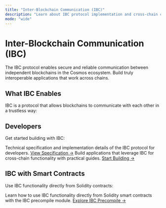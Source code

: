 ```yaml
---
title: "Inter-Blockchain Communication (IBC)"
description: "Learn about IBC protocol implementation and cross-chain communication in the Cosmos ecosystem."
mode: "wide"
---
```


# Inter-Blockchain Communication (IBC)

The IBC protocol enables secure and reliable communication between independent blockchains in the Cosmos ecosystem. Build truly interoperable applications that work across chains.

## What IBC Enables

IBC is a protocol that allows blockchains to communicate with each other in a trustless way:

## Developers

Get started building with IBC:

<CardGroup cols={2}>
  <Card title="IBC Protocol Specification" icon="file-text">
    Technical specification and implementation details of the IBC protocol for developers.
    <a href="https://github.com/cosmos/ibc">View Specification →</a>
  </Card>
  <Card title="Cross-Chain Development" icon="wrench">
    Build applications that leverage IBC for cross-chain functionality with practical guides.
    <a href="https://ibc.cosmos.network/">Start Building →</a>
  </Card>
</CardGroup>

## IBC with Smart Contracts

Use IBC functionality directly from Solidity contracts:

<Card title="IBC Precompile Guide" icon="zap">
  Learn how to use IBC functionality directly from Solidity smart contracts with the IBC precompile module.
  <a href="/docs/evm/developers/precompiles/ibc">Explore IBC Precompile →</a>
</Card>
